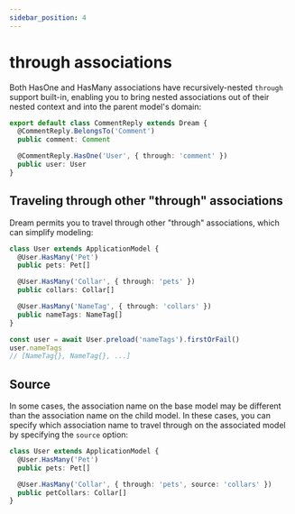 ```yaml
---
sidebar_position: 4
---
```


# through associations

Both HasOne and HasMany associations have recursively-nested `through` support built-in, enabling you to bring nested associations out of their nested context and into the parent model's domain:

```ts
export default class CommentReply extends Dream {
  @CommentReply.BelongsTo('Comment')
  public comment: Comment

  @CommentReply.HasOne('User', { through: 'comment' })
  public user: User
}
```

## Traveling through other "through" associations

Dream permits you to travel through other "through" associations, which can simplify modeling:

```ts
class User extends ApplicationModel {
  @User.HasMany('Pet')
  public pets: Pet[]

  @User.HasMany('Collar', { through: 'pets' })
  public collars: Collar[]

  @User.HasMany('NameTag', { through: 'collars' })
  public nameTags: NameTag[]
}

const user = await User.preload('nameTags').firstOrFail()
user.nameTags
// [NameTag{}, NameTag{}, ...]
```

## Source

In some cases, the association name on the base model may be different than the association name on the child model. In these cases, you can specify which association name to travel through on the associated model by specifying the `source` option:

```ts
class User extends ApplicationModel {
  @User.HasMany('Pet')
  public pets: Pet[]

  @User.HasMany('Collar', { through: 'pets', source: 'collars' })
  public petCollars: Collar[]
}
```
